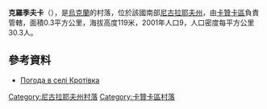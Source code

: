 {{coord|47|52|50|N|32|58|24|E|scale:100000|display=title}}

'''克羅季夫卡'''（{{lang-uk|Кротівка}}），是[[烏克蘭|烏克蘭]]的村落，位於該國南部[[尼古拉耶夫州|尼古拉耶夫州]]，由[[卡贊卡區|卡贊卡區]]負責管轄，面積0.3平方公里，海拔高度119米，2001年人口9，人口密度每平方公里30.3人。

==參考資料==
* [http://weather.in.ua/ua/nikolaevskaja/12450 Погода в селі Кротівка] {{Wayback|url=http://weather.in.ua/ua/nikolaevskaja/12450 |date=20160607113741 }}

[[Category:尼古拉耶夫州村落|Category:尼古拉耶夫州村落]]
[[Category:卡贊卡區村落|Category:卡贊卡區村落]]


{{Mykolaiv-geo-stub}}